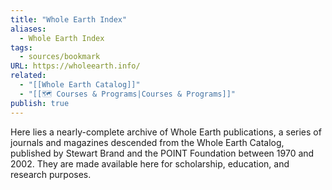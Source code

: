 ```yaml
---
title: "Whole Earth Index"
aliases:
  - Whole Earth Index
tags:
  - sources/bookmark
URL: https://wholeearth.info/
related:
  - "[[Whole Earth Catalog]]"
  - "[[🗺️ Courses & Programs|Courses & Programs]]"
publish: true
---
```




Here lies a nearly-complete archive of Whole Earth publications, a series of journals and magazines descended from the Whole Earth Catalog, published by Stewart Brand and the POINT Foundation between 1970 and 2002. They are made available here for scholarship, education, and research purposes.